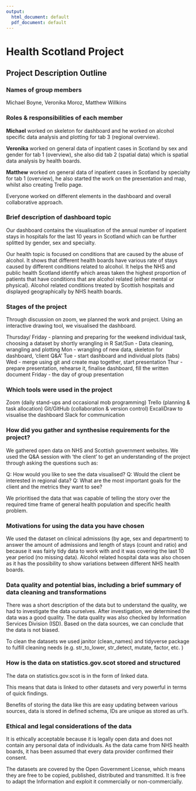 ```yaml
---
output:
  html_document: default
  pdf_document: default
---
```


# Health Scotland Project

## Project Description Outline

### Names of group members

Michael Boyne, Veronika Moroz, Matthew Willkins

### Roles & responsibilities of each member

**Michael** worked on skeleton for dashboard and he worked on alcohol specific data 
analysis and plotting for tab 3 (regional overview). 

**Veronika** worked on general data of inpatient cases in Scotland by sex and gender 
for tab 1 (overview), she also did tab 2 (spatial data) which is spatial data analysis by health boards.

**Matthew** worked on general data of inpatient cases in Scotland by specialty for tab 1 
(overview), he also started the work on the presentation and map, whilst also creating
Trello page.

Everyone worked on different elements in the dashboard and overall collaborative 
approach.

### Brief description of dashboard topic

Our dashboard contains the visualisation of the annual number of inpatient stays in hospitals for the last 10 years in Scotland which can be further splitted by gender,
sex and specialty.

Our health topic is focused on conditions that are caused by the abuse of alcohol. 
It shows that different health boards have various rate of stays caused by different
conditions related to alcohol. It helps the NHS and public health Scotland identify
which areas taken the highest proportion of patients that have conditions that are 
alcohol related (either mental or physical). Alcohol related conditions treated by
Scottish hospitals and displayed geographically by NHS health boards. 

### Stages of the project

Through discussion on zoom, we planned the work and project. 
Using an interactive drawing tool, we visualised the dashboard. 

Thursday/ Friday - planning and preparing for the weekend individual task, choosing 
a dataset by shortly wrangling in R
Sat/Sun - Data cleaning, wrangling and plotting
Mon - wrangling of new data, skeleton for dashboard, 'client Q&A'
Tue - start dashboard and individual plots (tabs)
Wed - merge using git and create map together, start presentation
Thur - prepare presentation, rehearse it, finalise dashboard, fill the written document
Friday - the day of group presentation


### Which tools were used in the project

Zoom (daily stand-ups and occasional mob programming)
Trello (planning & task allocation)
Git/GitHub (collaboration & version control)
ExcaliDraw to visualise the dashboard
Slack for communication

### How did you gather and synthesise requirements for the project?

We gathered open data on NHS and Scottish government websites.
We used the Q&A session with ‘the client’ to get an understanding of the project 
through asking the questions such as:

Q: How would you like to see the data visualised?
Q: Would the client be interested in regional data?
Q: What are the most important goals for the client and the metrics they want to see?

We prioritised the data that was capable of telling the story over the required
time frame of general health population and specific health problem.


### Motivations for using the data you have chosen

We used the dataset on clinical admissions (by age, sex and department) to answer 
the amount of admissions and length of stays (count and ratio) and because it was 
fairly tidy data to work with and it was covering the last 10 year period (no 
missing data). Alcohol related hospital data was also chosen as it has the possibility
to show variations between different NHS health boards.

### Data quality and potential bias, including a brief summary of data cleaning and transformations

There was a short description of the data but to understand the quality, we had to
investigate the data ourselves. After investigation, we determined the data was
a good quality. The data quality was also checked by Information Services Division (ISD). Based on the data sources, we can conclude that the data is not 
biased.

To clean the datasets we used janitor (clean_names) and tidyverse package to fulfill 
cleaning needs (e.g. str_to_lower, str_detect, mutate, factor, etc. )


### How is the data on statistics.gov.scot stored and structured

The data on statistics.gov.scot is in the form of linked data.

This means that data is linked to other datasets and very powerful in terms of 
quick findings. 

Benefits of storing the data like this are easy updating between various sources,
data is stored in defined schema, IDs are unique as stored as url's.


### Ethical and legal considerations of the data

It is ethically acceptable because it is legally open data and does not contain any 
personal data of individuals. As the data came from NHS health boards, it has been 
assumed that every data provider confirmed their consent. 

The datasets are covered by the Open Government License, which means they are free
to be copied, published, distributed and transmitted. It is free to adapt the Information and exploit it commercially or non-commercially. 



